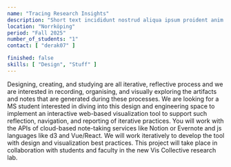 ---
name: "Tracing Research Insights"
description: "Short text incididunt nostrud aliqua ipsum proident anim aliqua sunt labore cillum irure eu occaecat in."
location: "Norrköping"
period: "Fall 2025"
number_of_students: "1"
contact: [ "derak07" ]

finished: false
skills: [ "Design", "Stuff" ]
---

Designing, creating, and studying are all iterative, reflective process and we are interested in recording, organising, and visually exploring the artifacts and notes that are generated during these processes. We are looking for a MS student interested in diving into this design and engineering space to implement an interactive web-based visualization tool to support such reflection, navigation, and reporting of iterative practices. You will work with the APIs of cloud-based note-taking services like Notion or Evernote and js languages like d3 and Vue/React. We will work iteratively to develop the tool with design and visualization best practices. This project will take place in collaboration with students and faculty in the new Vis Collective research lab.
